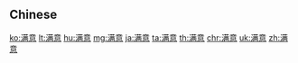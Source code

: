 {{also|滿意}}
==Chinese==
{{zh-see|滿意}}

[[ko:满意]]
[[lt:满意]]
[[hu:满意]]
[[mg:满意]]
[[ja:满意]]
[[ta:满意]]
[[th:满意]]
[[chr:满意]]
[[uk:满意]]
[[zh:满意]]